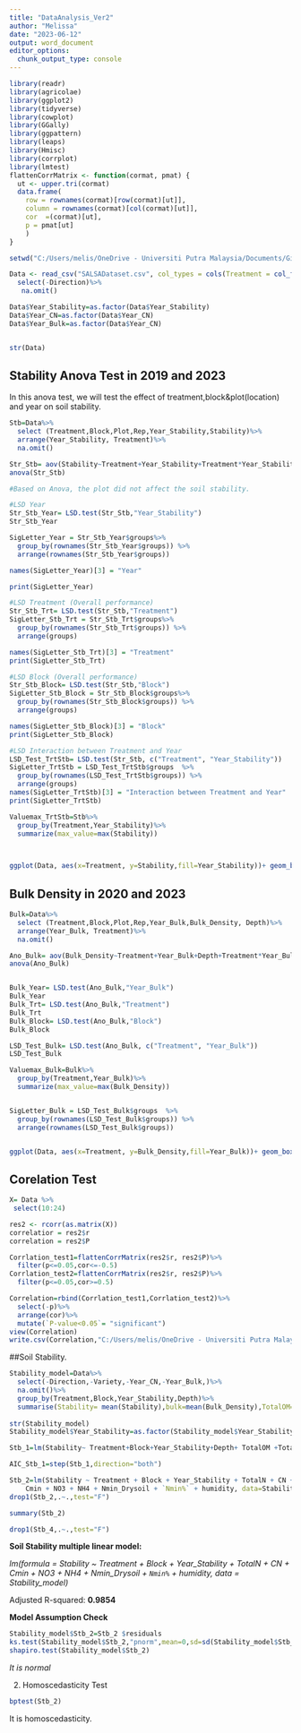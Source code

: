 ```yaml
---
title: "DataAnalysis_Ver2"
author: "Melissa"
date: "2023-06-12"
output: word_document
editor_options: 
  chunk_output_type: console
---
```

```r
library(readr)
library(agricolae)
library(ggplot2)
library(tidyverse)
library(cowplot)
library(GGally)
library(ggpattern)
library(leaps)
library(Hmisc)
library(corrplot)
library(lmtest)
flattenCorrMatrix <- function(cormat, pmat) {
  ut <- upper.tri(cormat)
  data.frame(
    row = rownames(cormat)[row(cormat)[ut]],
    column = rownames(cormat)[col(cormat)[ut]],
    cor  =(cormat)[ut],
    p = pmat[ut]
    )
}
```



```r
setwd("C:/Users/melis/OneDrive - Universiti Putra Malaysia/Documents/GitHub/23_JRL_towardsagroecology")

Data <- read_csv("SALSADataset.csv", col_types = cols(Treatment = col_factor(levels = c())))%>%
  select(-Direction)%>%
   na.omit()

Data$Year_Stability=as.factor(Data$Year_Stability)
Data$Year_CN=as.factor(Data$Year_CN)
Data$Year_Bulk=as.factor(Data$Year_CN)


str(Data)

```

## Stability Anova Test in 2019 and 2023

In this anova test, we will test the effect of treatment,block&plot(location) and year on soil stability. 

```r
Stb=Data%>% 
  select (Treatment,Block,Plot,Rep,Year_Stability,Stability)%>%
  arrange(Year_Stability, Treatment)%>%
  na.omit()

Str_Stb= aov(Stability~Treatment+Year_Stability+Treatment*Year_Stability+Block+Plot, data=Stb)
anova(Str_Stb)

#Based on Anova, the plot did not affect the soil stability. 

#LSD Year
Str_Stb_Year= LSD.test(Str_Stb,"Year_Stability")
Str_Stb_Year

SigLetter_Year = Str_Stb_Year$groups%>%
  group_by(rownames(Str_Stb_Year$groups)) %>%
  arrange(rownames(Str_Stb_Year$groups))

names(SigLetter_Year)[3] = "Year"

print(SigLetter_Year)

#LSD Treatment (Overall performance)
Str_Stb_Trt= LSD.test(Str_Stb,"Treatment")
SigLetter_Stb_Trt = Str_Stb_Trt$groups%>%
  group_by(rownames(Str_Stb_Trt$groups)) %>%
  arrange(groups)

names(SigLetter_Stb_Trt)[3] = "Treatment"
print(SigLetter_Stb_Trt)

#LSD Block (Overall performance)
Str_Stb_Block= LSD.test(Str_Stb,"Block")
SigLetter_Stb_Block = Str_Stb_Block$groups%>%
  group_by(rownames(Str_Stb_Block$groups)) %>%
  arrange(groups)

names(SigLetter_Stb_Block)[3] = "Block"
print(SigLetter_Stb_Block)

#LSD Interaction between Treatment and Year
LSD_Test_TrtStb= LSD.test(Str_Stb, c("Treatment", "Year_Stability"))
SigLetter_TrtStb = LSD_Test_TrtStb$groups  %>%
  group_by(rownames(LSD_Test_TrtStb$groups)) %>%
  arrange(groups)
names(SigLetter_TrtStb)[3] = "Interaction between Treatment and Year"
print(SigLetter_TrtStb)

Valuemax_TrtStb=Stb%>%
  group_by(Treatment,Year_Stability)%>%
  summarize(max_value=max(Stability))
  


ggplot(Data, aes(x=Treatment, y=Stability,fill=Year_Stability))+ geom_boxplot()+geom_text(data=Valuemax_TrtStb, aes(x=Treatment, y=0.1+max_value, label=SigLetter_TrtStb$groups),position = position_dodge(width = 0.9),vjust = -(0.5))+ ggtitle("Soil Stability in 2019 and 2023")+theme(plot.title = element_text(hjust = 0.5),legend.position="bottom")
```

## Bulk Density in 2020 and 2023

```r
Bulk=Data%>% 
  select (Treatment,Block,Plot,Rep,Year_Bulk,Bulk_Density, Depth)%>%
  arrange(Year_Bulk, Treatment)%>%
  na.omit()

Ano_Bulk= aov(Bulk_Density~Treatment+Year_Bulk+Depth+Treatment*Year_Bulk+Block+Plot, data=Bulk)
anova(Ano_Bulk)


Bulk_Year= LSD.test(Ano_Bulk,"Year_Bulk")
Bulk_Year
Bulk_Trt= LSD.test(Ano_Bulk,"Treatment")
Bulk_Trt
Bulk_Block= LSD.test(Ano_Bulk,"Block")
Bulk_Block

LSD_Test_Bulk= LSD.test(Ano_Bulk, c("Treatment", "Year_Bulk"))
LSD_Test_Bulk

Valuemax_Bulk=Bulk%>%
  group_by(Treatment,Year_Bulk)%>% 
  summarize(max_value=max(Bulk_Density))


SigLetter_Bulk = LSD_Test_Bulk$groups  %>%
  group_by(rownames(LSD_Test_Bulk$groups)) %>%
  arrange(rownames(LSD_Test_Bulk$groups))


ggplot(Data, aes(x=Treatment, y=Bulk_Density,fill=Year_Bulk))+ geom_boxplot()+geom_text(data=Valuemax_Bulk, aes(x=Treatment, y=0.1+max_value, label=SigLetter_Bulk$groups),position = position_dodge(width = 0.9),vjust = -(0.5))+ ggtitle("Bulk Density in 2019 and 2023")+theme(plot.title = element_text(hjust = 0.5),legend.position="bottom")
```

## Corelation Test

```r
X= Data %>% 
 select(10:24)

res2 <- rcorr(as.matrix(X))
correlatior = res2$r
correlation = res2$P

Corrlation_test1=flattenCorrMatrix(res2$r, res2$P)%>%
  filter(p<=0.05,cor<=-0.5)
Corrlation_test2=flattenCorrMatrix(res2$r, res2$P)%>%
  filter(p<=0.05,cor>=0.5)

Correlation=rbind(Corrlation_test1,Corrlation_test2)%>%
  select(-p)%>%
  arrange(cor)%>%
  mutate(`P-value<0.05`= "significant")
view(Correlation)
write.csv(Correlation,"C:/Users/melis/OneDrive - Universiti Putra Malaysia/Documents/GitHub/23_JRL_towardsagroecology/Correlation.csv",row.names=FALSE)
```

##Soil Stability. 

```r

Stability_model=Data%>% 
  select(-Direction,-Variety,-Year_CN,-Year_Bulk,)%>%
  na.omit()%>%
  group_by(Treatment,Block,Year_Stability,Depth)%>%
  summarise(Stability= mean(Stability),bulk=mean(Bulk_Density),TotalOM=mean(TotalOM),TotalN=mean(TotalN),CN= mean(CN),Cmin=mean(Cmin),`Cmin%`=mean(`Cmin%`), NH4=mean(NH4), NO3= mean(NO3), Nmin_Drysoil=mean(Nmin),`Nmin%`=mean(`Nmin%`), humidity=mean(humidity), F_Mechanical=mean(`F_Mechanical actions`), soiltx=mean(DG_soilTx),`Stone:soil`=mean(`Stone:soil`) )         
            
str(Stability_model)
Stability_model$Year_Stability=as.factor(Stability_model$Year_Stability)

Stb_1=lm(Stability~ Treatment+Block+Year_Stability+Depth+ TotalOM +TotalN+CN+Cmin+`Cmin%`+NO3+NH4+Nmin_Drysoil+`Nmin%`+humidity+F_Mechanical+soiltx+`Stone:soil`, data=Stability_model)

AIC_Stb_1=step(Stb_1,direction="both")

Stb_2=lm(Stability ~ Treatment + Block + Year_Stability + TotalN + CN + 
    Cmin + NO3 + NH4 + Nmin_Drysoil + `Nmin%` + humidity, data=Stability_model)
drop1(Stb_2,.~.,test="F")

summary(Stb_2)

drop1(Stb_4,.~.,test="F")
```

**Soil Stability multiple linear model:**

*lm(formula = Stability ~ Treatment + Block + Year_Stability + 
    TotalN + CN + Cmin + NO3 + NH4 + Nmin_Drysoil + `Nmin%` + 
    humidity, data = Stability_model)*

Adjusted R-squared:  **0.9854**


**Model Assumption Check**

```r
Stability_model$Stb_2=Stb_2 $residuals
ks.test(Stability_model$Stb_2,"pnorm",mean=0,sd=sd(Stability_model$Stb_2))
shapiro.test(Stability_model$Stb_2)
```
*It is normal*

2. Homoscedasticity Test

```r
bptest(Stb_2)
```
It is homoscedasticity. 






